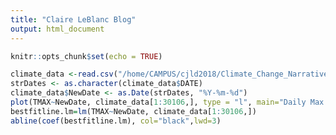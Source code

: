 ```yaml
---
title: "Claire LeBlanc Blog"
output: html_document
---
```


```r
knitr::opts_chunk$set(echo = TRUE)
```

```r
climate_data <-read.csv("/home/CAMPUS/cjld2018/Climate_Change_Narratives/Data/FA20/claireleblanc_portland_data.csv")
strDates <- as.character(climate_data$DATE)
climate_data$NewDate <- as.Date(strDates, "%Y-%m-%d")
plot(TMAX~NewDate, climate_data[1:30106,], type = "l", main="Daily Max Temperature in Portland, OR", xlab = "Date", ylab= "Max Temperature (Celcius)", col="aquamarine4")
bestfitline.lm=lm(TMAX~NewDate, climate_data[1:30106,])
abline(coef(bestfitline.lm), col="black",lwd=3)
```

